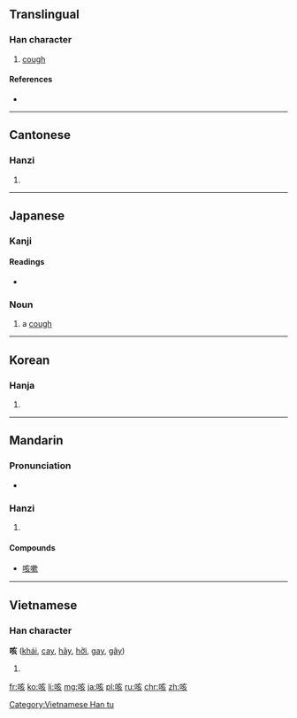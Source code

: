 ==Translingual==

===Han character===
{{Han char|rn=30|rad=口|as=06|sn=9|four=6008<sub>2</sub>|canj=口卜女人 (RYVO)|ids=⿰[[口]][[亥]]}}

# [[cough]]

====References====
* {{Han ref|kx=0187.100|dkj=03555|dj=0406.120|hdz=10622.040|uh=54B3|ud=21683|bh=AB79|bd=43897}}

----

==Cantonese==

===Hanzi===
{{yue-hanzi|jyut=[[haai1]], [[kat1]]|y=haai1, kat1}}

# {{defn|lang=yue|sort=口06}}

----

==Japanese==

===Kanji===
{{ja-kanji|grade=uc|rs=口06}}

====Readings====
* {{ja-readings|on=[[がい]] (gai)|kun=[[せき]] (seki)}}

===Noun===
{{ja-noun|せき}}

# a [[cough]]
#: {{ja-usex|咳が出る|せき が でる|I have a cough.}}

----

==Korean==

===Hanja===
{{ko-hanja|hangeul=해|rv=hae|mr=hae}}

# {{defn|lang=ko|sort=口06}}

----

==Mandarin==

===Pronunciation===
* {{audio|Zh-hai.ogg|Audio|lang=cmn}}

===Hanzi===
{{cmn-hanzi|pin=[[ké]] ([[ke2]])|wg=k'o<sup>2</sup>}}

# {{defn|lang=cmn|sort=口06}}

====Compounds====
{{top2}}
* [[咳嗽]]
{{bottom}}

----

==Vietnamese==

===Han character===
'''咳''' ([[khái]], [[cay]], [[hãy]], [[hỡi]], [[gay]], [[gây]])

# {{defn|lang=vi}}

[[Category:Vietnamese Han tu]]

[[fr:咳]]
[[ko:咳]]
[[li:咳]]
[[mg:咳]]
[[ja:咳]]
[[pl:咳]]
[[ru:咳]]
[[chr:咳]]
[[zh:咳]]